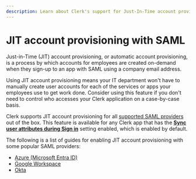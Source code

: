 ```yaml
---
description: Learn about Clerk's support for Just-In-Time account provisioning with all supported SAML providers.
---
```


# JIT account provisioning with SAML

Just-in-Time (JIT) account provisioning, or automatic account provisioning, is a process by which accounts for employees are created on-demand when they sign-up to an app with SAML using a company email address.

Using JIT account provisioning means your IT department won't have to manually create user accounts for each of the services or apps your employees use to get work done. Consider using this feature if you don't need to control who accesses your Clerk application on a case-by-case basis.

Clerk supports JIT account provisioning for all [supported SAML providers](/docs/pr/1038/authentication/saml/overview) out of the box. This feature is available for any Clerk app that has the **[Sync user attributes during Sign in](/docs/authentication/saml/overview#sync-user-attributes-during-sign-in)** setting enabled, which is enabled by default.

The following is a list of guides for enabling JIT account provisioning with some popular SAML providers:

- [Azure (Microsoft Entra ID)](https://learn.microsoft.com/en-us/entra/identity/app-provisioning/use-scim-to-provision-users-and-groups)
- [Google Workspace](https://support.google.com/a/topic/6400789?sjid=9603485614154557114-AP)
- [Okta](https://help.okta.com/en-us/content/topics/users-groups-profiles/usgp-add-users-jit.htm)